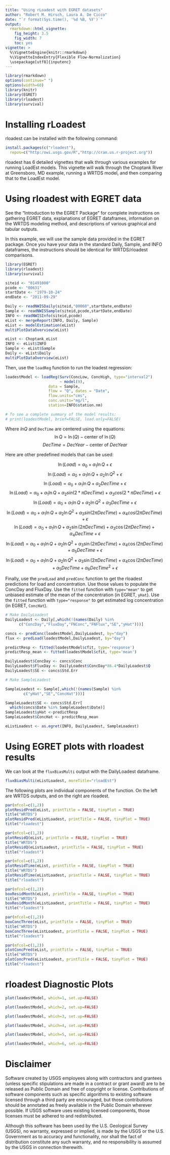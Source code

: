 ```yaml
---
title: "Using rLoadest with EGRET datasets"
author: "Robert M. Hirsch, Laura A. De Cicco"
date: "`r format(Sys.time(), '%d %B, %Y')`"
output:
  rmarkdown::html_vignette:
    fig_height: 3.5
    fig_width: 7
    toc: yes
vignette: >
  %\VignetteEngine{knitr::rmarkdown}
  %\VignetteIndexEntry{Flexible Flow-Normalization}
  \usepackage[utf8]{inputenc}
---
```


```r
library(rmarkdown)
options(continue=" ")
options(width=60)
library(knitr)
library(EGRET)
library(rloadest)
library(survival)

```


# Installing rLoadest

rloadest can be installed with the following command:

```r
install.packages(c("rloadest"), 
  repos=c("http:/owi.usgs.gov/R","http://cran.us.r-project.org"))
```

rloadest has 6 detailed vignettes that walk through various examples for running LoadEst models. This vignette will walk through the Choptank River at Greensboro, MD example, running a WRTDS model, and then comparing that to the LoadEst model.


# Using rloadest with EGRET data

See the "Introduction to the EGRET Package" for complete instructions on gathering EGRET data, explanations of EGRET dataframes, information on the WRTDS modeling method, and descriptions of various graphical and tabular outputs.

In this example, we will use the sample data provided in the EGRET package. Once you have your data in the standard Daily, Sample, and INFO dataframes, the instructions should be identical for WRTDS/rloadest comparisons.

```r

library(EGRET)
library(rloadest)
library(survival)

siteid <- "01491000"
pcode <- "00631"
startDate <- "1979-10-24"
endDate <- "2011-09-29"

Daily <- readNWISDaily(siteid,"00060",startDate,endDate)
Sample <- readNWISSample(siteid,pcode,startDate,endDate)
INFO <- readNWISInfo(siteid,pcode)
eList <- mergeReport(INFO, Daily, Sample)
eList <- modelEstimation(eList)
multiPlotDataOverview(eList)
```

```r
eList <- Choptank_eList
INFO <- eList$INFO
Sample <- eList$Sample
Daily <- eList$Daily
multiPlotDataOverview(eList)

```


Then, use the `loadReg` function to run the loadest regression:

```r

loadestModel <- loadReg(Surv(ConcLow, ConcHigh, type="interval2")
                        ~ model(9), 
                   data = Sample, 
                   flow = "Q", dates = "Date",
                   flow.units="cms",
                   conc.units="mg/l",
                   station=INFO$station.nm)

# To see a complete summary of the model results:
# print(loadestModel, brief=FALSE, load.only=FALSE)

```

Where $ln{Q}$ and `DecTime`  are centered using the equations:
$$ \ln{Q}=\ln(Q)-\mbox{center of } \ln(Q) $$
$$ DecTime=DecYear-\mbox{center of } DecYear $$

Here are other predefined models that can be used:

$$ \ln(Load)= \alpha_0 + \alpha_1{\ln{Q}} + \epsilon $$
$$ \ln(Load)= \alpha_0 + \alpha_1{\ln{Q}} + \alpha_2{\ln{Q^2}}+ \epsilon $$ 
$$ \ln(Load)= \alpha_0 + \alpha_1{\ln{Q}} + \alpha_2{DecTime}+ \epsilon $$ 
$$ \ln(Load)= \alpha_0 + \alpha_1{\ln{Q}} + \alpha_2{sin(2*\pi{DecTime})} + \alpha_3 cos(2*\pi{DecTime}) + \epsilon $$
$$ \ln(Load)= \alpha_0+\alpha_1{\ln{Q}} + \alpha_2{\ln{Q^2}}+\alpha_3{DecTime}+\epsilon $$
$$ \ln(Load)=\alpha_0 + \alpha_1{\ln{Q}}+\alpha_2{\ln{Q^2}}+\alpha_3 sin(2\pi{DecTime})+\alpha_4 cos(2\pi{DecTime})+\epsilon $$
$$ \ln(Load)=\alpha_0+\alpha_1{\ln{Q}}+\alpha_2 \sin(2\pi{DecTime})+\alpha_3 \cos(2\pi{DecTime})+\alpha_4{DecTime}+\epsilon $$ 
$$ \ln(Load)=\alpha_0+\alpha_1{\ln{Q}}+\alpha_2{\ln{Q^2}}+\alpha_3 \sin(2\pi{DecTime})+\alpha_4 \cos(2\pi{DecTime})+\alpha_5{DecTime}+\epsilon $$
$$ \ln(Load)=\alpha_0+\alpha_1{\ln{Q}}+\alpha_2{\ln{Q^2}}+\alpha_3 \sin(2\pi{DecTime})+\alpha_4 \cos(2\pi{DecTime})+\alpha_5{DecTime}+\alpha_6{DecTime}^2+\epsilon $$   




Finally, use the `predLoad` and `predConc` function to get the rloadest predictions for load and concentration. Use those values to populate the ConcDay and FluxDay. Use the `fitted` function with `type="mean"` to get unbiased estimate of the mean of the concentration (in EGRET, `yHat`). Use the `fitted` function with `type="response"` to get  estimated log concentration (in EGRET, `ConcHat`).


```r

# Make DailyLoadest
DailyLoadest <- Daily[,which(!(names(Daily) %in% 
      c("ConcDay","FluxDay","FNConc","FNFlux","SE","yHat")))]

concs <- predConc(loadestModel,DailyLoadest, by="day")
flux <- predLoad(loadestModel,DailyLoadest, by="day")

predictResp <- fitted(loadestModel$cfit, type='response')
predictResp_mean <- fitted(loadestModel$cfit, type='mean')

DailyLoadest$ConcDay <- concs$Conc
DailyLoadest$FluxDay <- DailyLoadest$ConcDay*86.4*DailyLoadest$Q
DailyLoadest$SE <- concs$Std.Err

# Make SampleLoadest

SampleLoadest <- Sample[,which(!(names(Sample) %in% 
        c("yHat","SE","ConcHat")))]

SampleLoadest$SE <- concs$Std.Err[
  which(concs$Date %in% SampleLoadest$Date)]
SampleLoadest$yHat <-predictResp
SampleLoadest$ConcHat <- predictResp_mean

eListLoadest <- as.egret(INFO, DailyLoadest, SampleLoadest)

```


# Using EGRET plots with rloadest results

We can look at the `fluxBiasMulti` output with the DailyLoadest dataframe.

```r
fluxBiasMulti(eListLoadest, moreTitle="rloadEst")
```



The following plots are individual components of the \texttt{fluxBiasMulti} function. On the left are WRTDS outputs, and on the right are rloadest.

```r
par(mfcol=c(1,2))
plotResidPred(eList, printTitle = FALSE, tinyPlot = TRUE)
title("WRTDS")
plotResidPred(eListLoadest, printTitle = FALSE, tinyPlot = TRUE)
title("rloadest")
```


```r
par(mfcol=c(1,2))
plotResidQ(eList, printTitle = FALSE, tinyPlot = TRUE)
title("WRTDS")
plotResidQ(eListLoadest, printTitle = FALSE, tinyPlot = TRUE)
title("rloadest")
```


```r
par(mfcol=c(1,2))
plotResidTime(eList, printTitle = FALSE, tinyPlot = TRUE)
title("WRTDS")
plotResidTime(eListLoadest, printTitle = FALSE, tinyPlot = TRUE)
title("rloadest")
```


```r
par(mfcol=c(1,2))
boxResidMonth(eList, printTitle = FALSE, tinyPlot = TRUE)
title("WRTDS")
boxResidMonth(eListLoadest, printTitle = FALSE, tinyPlot = TRUE)
title("rloadest")
```

```r
par(mfcol=c(1,2))
boxConcThree(eList, printTitle = FALSE, tinyPlot = TRUE)
title("WRTDS")
boxConcThree(eListLoadest, printTitle = FALSE, tinyPlot = TRUE)
title("rloadest")
```

```r
par(mfcol=c(1,2))
plotConcPred(eList, printTitle = FALSE, tinyPlot = TRUE)
title("WRTDS")
plotConcPred(eListLoadest, printTitle = FALSE, tinyPlot = TRUE)
title("rloadest")
```

# rloadest Diagnostic Plots
```r
plot(loadestModel, which=1, set.up=FALSE)

```

```r

plot(loadestModel, which=2, set.up=FALSE)
```

```r

plot(loadestModel, which=3, set.up=FALSE)
```

```r

plot(loadestModel, which=4, set.up=FALSE)
```

```r

plot(loadestModel, which=5, set.up=FALSE)
```

```r

plot(loadestModel, which=6, set.up=FALSE)
```


# Disclaimer
Software created by USGS employees along with contractors and grantees (unless specific stipulations are made in a contract or grant award) are to be released as Public Domain and free of copyright or license. Contributions of software components such as specific algorithms to existing software licensed through a third party are encouraged, but those contributions should be annotated as freely available in the Public Domain wherever possible. If USGS software uses existing licensed components, those licenses must be adhered to and redistributed.

Although this software has been used by the U.S. Geological Survey (USGS), no warranty, expressed or implied, is made by the USGS or the U.S. Government as to accuracy and functionality, nor shall the fact of distribution constitute any such warranty, and no responsibility is assumed by the USGS in connection therewith.
